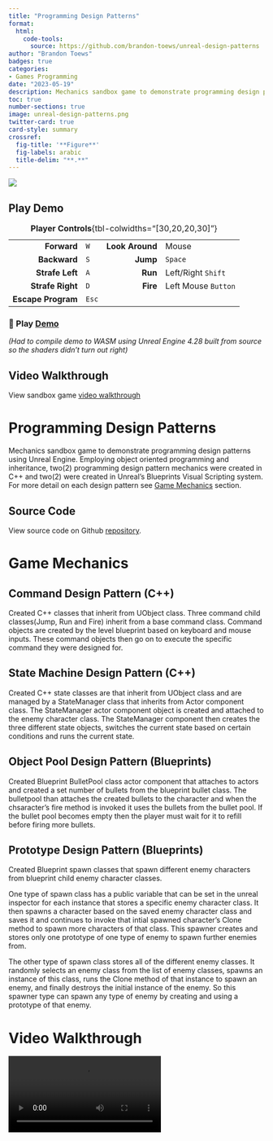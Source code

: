 ```yaml
---
title: "Programming Design Patterns"
format:
  html:
    code-tools:
      source: https://github.com/brandon-toews/unreal-design-patterns
author: "Brandon Toews"
badges: true
categories:
- Games Programming
date: "2023-05-19"
description: Mechanics sandbox game to demonstrate programming design patterns using Unreal Engine. Implemented command, state machine, object pool & prototype design patterns using C++ and Unreal's Blueprints Visual Scripting system. 
toc: true
number-sections: true
image: unreal-design-patterns.png
twitter-card: true
card-style: summary
crossref:
  fig-title: '**Figure**'
  fig-labels: arabic
  title-delim: "**.**"
---
```


![](unreal-design-patterns.png)

::: {.callout-tip collapse="true"}
## Play Demo

|                    |       |                 |                     |
|-------------------:|-------|----------------:|---------------------|
|        **Forward** | `W`   | **Look Around** | Mouse               |
|       **Backward** | `S`   |        **Jump** | `Space`             |
|    **Strafe Left** | `A`   |         **Run** | Left/Right `Shift`  |
|   **Strafe Right** | `D`   |        **Fire** | Left Mouse `Button` |
| **Escape Program** | `Esc` |                 |                     |

: **Player Controls**{tbl-colwidths="\[30,20,20,30\]"}

### 🚀 Play [Demo](https://brandon-toews.github.io/prog-design-patterns.app/) {.unnumbered}

*(Had to compile demo to WASM using Unreal Engine 4.28 built from source so the shaders didn't turn out right)*
:::

::: callout-tip
## Video Walkthrough

View sandbox game [video walkthrough](#game-mech-walkthrough)
:::

# Programming Design Patterns

Mechanics sandbox game to demonstrate programming design patterns using Unreal Engine. Employing object oriented programming and inheritance, two(2) programming design pattern mechanics were created in C++ and two(2) were created in Unreal's Blueprints Visual Scripting system. For more detail on each design pattern see [Game Mechanics](#game-mechanics) section.

::: callout-note
## Source Code

View source code on Github [repository](https://github.com/brandon-toews/unreal-design-patterns).
:::

# Game Mechanics {#game-mechanics}

## Command Design Pattern (C++)

Created C++ classes that inherit from UObject class. Three command child classes(Jump, Run and Fire) inherit from a base command class. Command objects are created by the level blueprint based on keyboard and mouse inputs. These command objects then go on to execute the specific command they were designed for.

## State Machine Design Pattern (C++)

Created C++ state classes are that inherit from UObject class and are managed by a StateManager class that inherits from Actor component class. The StateManager actor component object is created and attached to the enemy character class. The StateManager component then creates the three different state objects, switches the current state based on certain conditions and runs the current state.

## Object Pool Design Pattern (Blueprints)

Created Blueprint BulletPool class actor component that attaches to actors and created a set number of bullets from the blueprint bullet class. The bulletpool than attaches the created bullets to the character and when the chsaracter's fire method is invoked it uses the bullets from the bullet pool. If the bullet pool becomes empty then the player must wait for it to refill before firing more bullets.

## Prototype Design Pattern (Blueprints)

Created Blueprint spawn classes that spawn different enemy characters from blueprint child enemy character classes.

One type of spawn class has a public variable that can be set in the unreal inspector for each instance that stores a specific enemy character class. It then spawns a character based on the saved enemy character class and saves it and continues to invoke that intial spawned character's Clone method to spawn more characters of that class. This spawner creates and stores only one prototype of one type of enemy to spawn further enemies from.

The other type of spawn class stores all of the different enemy classes. It randomly selects an enemy class from the list of enemy classes, spawns an instance of this class, runs the Clone method of that instance to spawn an enemy, and finally destroys the initial instance of the enemy. So this spawner type can spawn any type of enemy by creating and using a prototype of that enemy.

# Video Walkthrough

![](UnrealWalkthrough.mp4){#game-mech-walkthrough}
